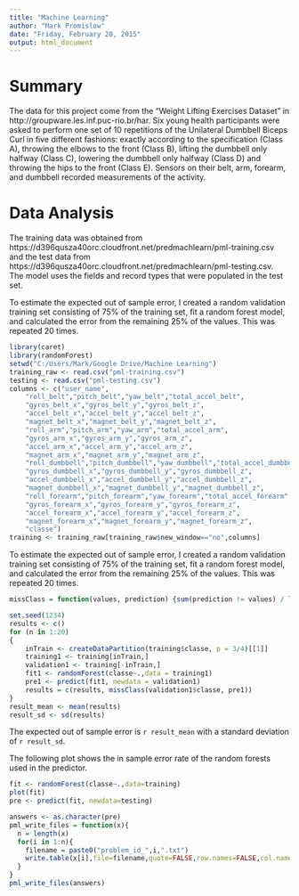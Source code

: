 ```yaml
---
title: "Machine Learning"
author: "Mark Promislow"
date: "Friday, February 20, 2015"
output: html_document
---
```

# Summary
The data for this project come from the "Weight Lifting Exercises Dataset" in http://groupware.les.inf.puc-rio.br/har.   Six young health participants were asked to perform one set of 10 repetitions of the Unilateral Dumbbell Biceps Curl in five different fashions: exactly according to the specification (Class A), throwing the elbows to the front (Class B), lifting the dumbbell only halfway (Class C), lowering the dumbbell only halfway (Class D) and throwing the hips to the front (Class E).  Sensors on their belt, arm, forearm, and dumbbell recorded measurements of the activity.

# Data Analysis
The training data was obtained from https://d396qusza40orc.cloudfront.net/predmachlearn/pml-training.csv and the test data from https://d396qusza40orc.cloudfront.net/predmachlearn/pml-testing.csv. The model uses the fields and record types that were populated in the test set.

To estimate the expected out of sample error, I created a random validation training set consisting of 75% of the training set, fit a random forest model, and calculated the error from the remaining 25% of the values.  This was repeated 20 times.

```r
library(caret)
library(randomForest)
setwd("C:/Users/Mark/Google Drive/Machine Learning")
training_raw <- read.csv("pml-training.csv")
testing <- read.csv("pml-testing.csv")
columns <- c("user_name",
    "roll_belt","pitch_belt","yaw_belt","total_accel_belt",
    "gyros_belt_x","gyros_belt_y","gyros_belt_z",
    "accel_belt_x","accel_belt_y","accel_belt_z",
    "magnet_belt_x","magnet_belt_y","magnet_belt_z",
    "roll_arm","pitch_arm","yaw_arm","total_accel_arm",
    "gyros_arm_x","gyros_arm_y","gyros_arm_z",
    "accel_arm_x","accel_arm_y","accel_arm_z",
    "magnet_arm_x","magnet_arm_y","magnet_arm_z",
    "roll_dumbbell","pitch_dumbbell","yaw_dumbbell","total_accel_dumbbell",
    "gyros_dumbbell_x","gyros_dumbbell_y","gyros_dumbbell_z",
    "accel_dumbbell_x","accel_dumbbell_y","accel_dumbbell_z",
    "magnet_dumbbell_x","magnet_dumbbell_y","magnet_dumbbell_z",
    "roll_forearm","pitch_forearm","yaw_forearm","total_accel_forearm",
    "gyros_forearm_x","gyros_forearm_y","gyros_forearm_z",
    "accel_forearm_x","accel_forearm_y","accel_forearm_z",
    "magnet_forearm_x","magnet_forearm_y","magnet_forearm_z",
    "classe")
training <- training_raw[training_raw$new_window=="no",columns]
```

To estimate the expected out of sample error, I created a random validation training set consisting of 75% of the training set, fit a random forest model, and calculated the error from the remaining 25% of the values.  This was repeated 20 times.

```r
missClass = function(values, prediction) {sum(prediction != values) / length(values)}

set.seed(1234)
results <- c()
for (n in 1:20)
{
    inTrain <- createDataPartition(training$classe, p = 3/4)[[1]]
    training1 <- training[inTrain,]
    validation1 <- training[-inTrain,]
    fit1 <- randomForest(classe~.,data = training1)
    pre1 <- predict(fit1, newdata = validation1)
    results = c(results, missClass(validation1$classe, pre1))
}
result_mean <- mean(results)
result_sd <- sd(results)
```
The expected out of sample error is `r result_mean` with a standard deviation of `r result_sd`.

The following plot shows the in sample error rate of the random forests used in the predictor.

```r
fit <- randomForest(classe~.,data=training)
plot(fit)
pre <- predict(fit, newdata=testing)

answers <- as.character(pre)
pml_write_files = function(x){
  n = length(x)
  for(i in 1:n){
    filename = paste0("problem_id_",i,".txt")
    write.table(x[i],file=filename,quote=FALSE,row.names=FALSE,col.names=FALSE)
  }
}
pml_write_files(answers)
```
